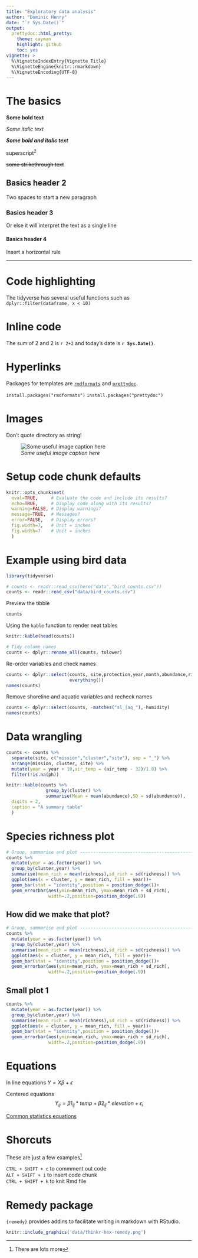 ```yaml
---
title: "Exploratory data analysis"
author: "Dominic Henry"
date: "`r Sys.Date()`"
output:
  prettydoc::html_pretty:
    theme: cayman
    highlight: github
    toc: yes
vignette: >
  %\VignetteIndexEntry{Vignette Title}
  %\VignetteEngine{knitr::rmarkdown}
  %\VignetteEncoding{UTF-8}
---
```


# The basics

**Some bold text**  

*Some italic text*  

***Some bold and italic text***

superscript^2^

~~some strikethrough text~~

## Basics header 2

Two spaces to start a new paragraph  

### Basics header 3

Or else
it will interpret the
text as a single
line

#### Basics header 4

Insert a horizontal rule  

***

# Code highlighting

The tidyverse has several useful functions such as `dplyr::filter(dataframe, x < 10)`

# Inline code

The sum of 2 and 2 is `r 2+2` and today's date is **`r Sys.Date()`**.

# Hyperlinks

Packages for templates  are [`rmdformats`](https://github.com/juba/rmdformats) and [`prettydoc`](https://github.com/yixuan/prettydoc).  

`install.packages("rmdformats")`
`install.packages("prettydoc")`

# Images 

Don't quote directory as string!

![*Some useful image caption here*](data/rmd_hex_small.png)


# Setup code chunk defaults

```r
knitr::opts_chunk$set(
  eval=TRUE,     # Evaluate the code and include its results?
  echo=TRUE,     # Display code along with its results?
  warning=FALSE, # Display warnings?
  message=TRUE,  # Messages?
  error=FALSE,   # Display errors?
  fig.width=7,   # Unit = inches
  fig.width=7    # Unit = inches
  )
```

# Example using bird data

```r
library(tidyverse)
```

```r
# counts <- readr::read_csv(here("data","bird_counts.csv"))
counts <- readr::read_csv("data/bird_counts.csv")
```

Preview the tibble

```r
counts
```

Using the `kable` function to render neat tables

```r
knitr::kable(head(counts))
```


```r
# Tidy column names 
counts <- dplyr::rename_all(counts, tolower)
```

Re-order variables and check names

```r
counts <- dplyr::select(counts, site,protection,year,month,abundance,richness,
                        everything())
names(counts)
```

Remove shoreline and aquatic variables and recheck names

```r
counts <- dplyr::select(counts, -matches("sl_|aq_"),-humidity)
names(counts)
```

# Data wrangling

```r
counts <- counts %>% 
  separate(site, c("mission","cluster","site"), sep = "_") %>% 
  arrange(mission, cluster, site) %>% 
  mutate(year = year + 10,air_temp = (air_temp - 32)/1.8) %>% 
  filter(!is.na(ph))
```

```r
knitr::kable(counts %>% 
               group_by(cluster) %>% 
               summarise(Mean = mean(abundance),SD = sd(abundance)),
  digits = 2,
  caption = "A summary table"
  )
```


# Species richness plot

```r
# Group, summarise and plot -----------------------------------------------
counts %>% 
  mutate(year = as.factor(year)) %>% 
  group_by(cluster,year) %>% 
  summarise(mean_rich = mean(richness),sd_rich = sd(richness)) %>% 
  ggplot(aes(x = cluster, y = mean_rich, fill = year))+
  geom_bar(stat = "identity",position = position_dodge())+
  geom_errorbar(aes(ymin=mean_rich, ymax=mean_rich + sd_rich),
                width=.2,position=position_dodge(.9))

```


## How did we make that plot?

```r
# Group, summarise and plot -----------------------------------------------
counts %>% 
  mutate(year = as.factor(year)) %>% 
  group_by(cluster,year) %>% 
  summarise(mean_rich = mean(richness),sd_rich = sd(richness)) %>% 
  ggplot(aes(x = cluster, y = mean_rich, fill = year))+
  geom_bar(stat = "identity",position = position_dodge())+
  geom_errorbar(aes(ymin=mean_rich, ymax=mean_rich + sd_rich),
                width=.2,position=position_dodge(.9))

```

## Small plot 1

```r
counts %>% 
  mutate(year = as.factor(year)) %>% 
  group_by(cluster,year) %>% 
  summarise(mean_rich = mean(richness),sd_rich = sd(richness)) %>% 
  ggplot(aes(x = cluster, y = mean_rich, fill = year))+
  geom_bar(stat = "identity",position = position_dodge())+
  geom_errorbar(aes(ymin=mean_rich, ymax=mean_rich + sd_rich),
                width=.2,position=position_dodge(.9))

```

# Equations

In line equations $Y = X\beta + \epsilon$

Centered equations $$Y_{ij} = \beta1_{ij}*temp + \beta2_{ij}*elevation + \epsilon_i$$

[Common statistics equations](https://gist.github.com/derekmcloughlin/896da22518ef2f3d81b0) 


# Shorcuts

These are just a few examples^[There are lots more]  


`CTRL + SHIFT + c` to commment out code  
`ALT + SHIFT + i` to insert code chunk  
`CTRL + SHIFT + k` to knit Rmd file  

# Remedy package

`{remedy}` provides addins to facilitate writing in markdown with RStudio.

```r

knitr::include_graphics('data/thinkr-hex-remedy.png')

```


